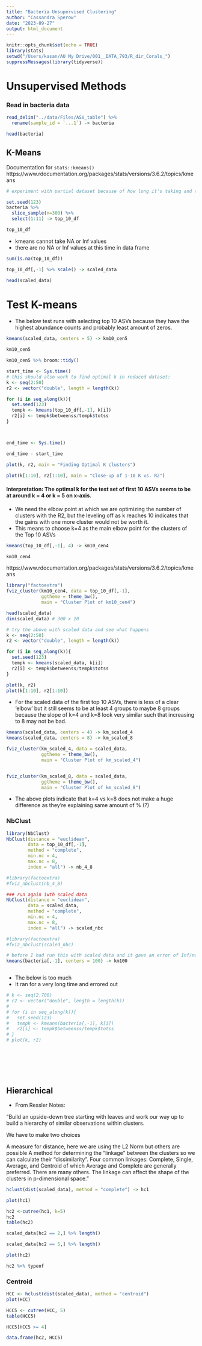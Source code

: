 ```yaml
---
title: "Bacteria Unsupervised Clustering"
author: "Cassandra Sperow"
date: "2023-09-27"
output: html_document
---
```


```r
knitr::opts_chunk$set(echo = TRUE)
library(stats)
setwd("/Users/kasan/AU My Drive/001__DATA_793/R_dir_Corals_")
suppressMessages(library(tidyverse))

```

# Unsupervised Methods

### Read in bacteria data
```r

read_delim("../data/Files/ASV_table") %>% 
  rename(sample_id = `...1`) -> bacteria

head(bacteria)
```

## K-Means

Documentation for ```stats::kmeans()```
https://www.rdocumentation.org/packages/stats/versions/3.6.2/topics/kmeans

```r
# experiment with partial dataset because of how long it's taking and the errors of NA/NaN/Inf

set.seed(123)
bacteria %>% 
  slice_sample(n=300) %>% 
  select(1:11) -> top_10_df

top_10_df
```
- kmeans cannot take NA or Inf values
- there are no NA or Inf values at this time in data frame
```r
sum(is.na(top_10_df))
```

```r
top_10_df[,-1] %>% scale() -> scaled_data

head(scaled_data)
```


# Test K-means

- The below test runs with selecting top 10 ASVs because they have the highest abundance counts and probably least amount of zeros. 
```r

kmeans(scaled_data, centers = 5) -> km10_cen5

km10_cen5

km10_cen5 %>% broom::tidy()

```
```r
start_time <- Sys.time()
# this should also work to find optimal k in reduced dataset:
k <- seq(2:50)
r2 <- vector("double", length = length(k))

for (i in seq_along(k)){
  set.seed(123)
  tempk <- kmeans(top_10_df[,-1], k[i])
  r2[i] <- tempk$betweenss/tempk$totss
}



end_time <- Sys.time()

end_time - start_time


```

```r
plot(k, r2, main = "Finding Optimal K clusters")

plot(k[1:10], r2[1:10], main = "Close-up of 1-10 K vs. R2")
```

#### Interpretation: The optimal k for the test set of first 10 ASVs seems to be at around k = 4 or k = 5 on x-axis. 
- We need the elbow point at which we are optimizing the number of clusters with the R2, but the leveling off as k reaches 10 indicates that the gains with one more cluster would not be worth it. 
- This means to choose k=4 as the main elbow point for the clusters of the Top 10 ASVs
```r
kmeans(top_10_df[,-1], 4) -> km10_cen4

km10_cen4


```
https://www.rdocumentation.org/packages/stats/versions/3.6.2/topics/kmeans

```r
library("factoextra")
fviz_cluster(km10_cen4, data = top_10_df[,-1], 
             ggtheme = theme_bw(), 
             main = "Cluster Plot of km10_cen4")
```


```r
head(scaled_data)
dim(scaled_data) # 300 x 10

# try the above with scaled data and see what happens
k <- seq(2:50)
r2 <- vector("double", length = length(k))

for (i in seq_along(k)){
  set.seed(123)
  tempk <- kmeans(scaled_data, k[i])
  r2[i] <- tempk$betweenss/tempk$totss
}
```

```r
plot(k, r2)
plot(k[1:10], r2[1:10])
```

- For the scaled data of the first top 10 ASVs, there is less of a clear 'elbow' but it still seems to be at least 4 groups to maybe 8 groups because the slope of k=4 and k=8 look very similar such that increasing to 8 may not be bad. 

```r
kmeans(scaled_data, centers = 4) -> km_scaled_4
kmeans(scaled_data, centers = 8) -> km_scaled_8
```


```r
fviz_cluster(km_scaled_4, data = scaled_data, 
             ggtheme = theme_bw(), 
             main = "Cluster Plot of km_scaled_4")


fviz_cluster(km_scaled_8, data = scaled_data, 
             ggtheme = theme_bw(), 
             main = "Cluster Plot of km_scaled_8")
```

- The above plots indicate that k=4 vs k=8 does not make a huge difference as they're explaining same amount of % (?)

### NbClust
```r
library(NbClust)
NbClust(distance = "euclidean", 
        data = top_10_df[,-1], 
        method = "complete",
        min.nc = 4, 
        max.nc = 8,
        index = "all") -> nb_4_8

#library(factoextra)
#fviz_nbclust(nb_4_8)

### run again iwth scaled data
NbClust(distance = "euclidean", 
        data = scaled_data, 
        method = "complete",
        min.nc = 4, 
        max.nc = 8,
        index = "all") -> scaled_nbc

#library(factoextra)
#fviz_nbclust(scaled_nbc)
```

```r
# before I had run this with scaled data and it gave an error of Inf/nan foreign object
kmeans(bacteria[,-1], centers = 100) -> km100
```

```r

```


- The below is too much
- It ran for a very long time and errored out 
```r

# k <- seq(2:700)
# r2 <- vector("double", length = length(k))
# 
# for (i in seq_along(k)){
#   set.seed(123)
#   tempk <- kmeans(bacteria[,-1], k[i])
#   r2[i] <- tempk$betweenss/tempk$totss
# }
# plot(k, r2)

```


```r
```


```r
```


```r
```


```r
```


```r
```


```r
```

## Hierarchical

- From Ressler Notes: 

"Build an upside-down tree starting with 
 leaves and work our way up to build a hierarchy of similar observations within clusters.

We have to make two choices

A measure for distance, here we are using the L2
 Norm but others are possible
A method for determining the “linkage” between the clusters so we can calculate their “dissimilarity”.
Four common linkages: Complete, Single, Average, and Centroid of which Average and Complete are generally preferred.
There are many others.
The linkage can affect the shape of the clusters in p-dimensional 
 space."

```r
hclust(dist(scaled_data), method = "complete") -> hc1
```


```r
plot(hc1)
```


```r
hc2 <-cutree(hc1, k=5)
hc2
table(hc2)
```

```r

scaled_data[hc2 == 2,] %>% length()

scaled_data[hc2 == 5,] %>% length()

```



```r

plot(hc2)

hc2 %>% typeof
```

### Centroid
```r
HCC <- hclust(dist(scaled_data), method = "centroid")
plot(HCC)
```

```r
HCC5 <- cutree(HCC, 5)
table(HCC5)
```


```r
HCC5[HCC5 >= 4]
```

```r
data.frame(hc2, HCC5)
```





